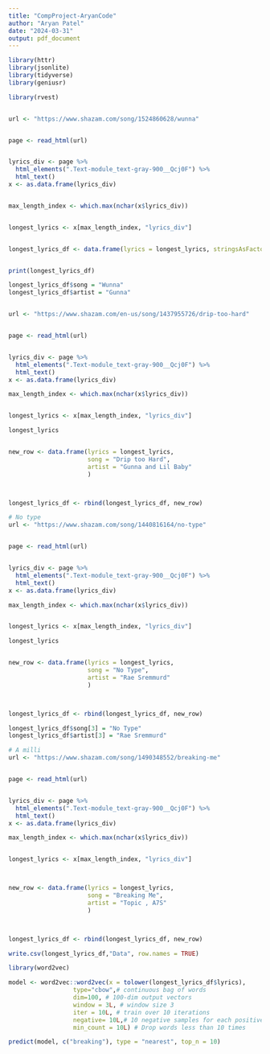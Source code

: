 ```yaml
---
title: "CompProject-AryanCode"
author: "Aryan Patel"
date: "2024-03-31"
output: pdf_document
---
```


```r
library(httr)
library(jsonlite)
library(tidyverse)
library(geniusr)
```



```r

library(rvest)


url <- "https://www.shazam.com/song/1524860628/wunna"


page <- read_html(url)


lyrics_div <- page %>%
  html_elements(".Text-module_text-gray-900__Qcj0F") %>%
  html_text()
x <- as.data.frame(lyrics_div)


max_length_index <- which.max(nchar(x$lyrics_div))


longest_lyrics <- x[max_length_index, "lyrics_div"]


longest_lyrics_df <- data.frame(lyrics = longest_lyrics, stringsAsFactors = FALSE)


print(longest_lyrics_df)

longest_lyrics_df$song = "Wunna"
longest_lyrics_df$artist = "Gunna"



```

```r

url <- "https://www.shazam.com/en-us/song/1437955726/drip-too-hard"


page <- read_html(url)


lyrics_div <- page %>%
  html_elements(".Text-module_text-gray-900__Qcj0F") %>%
  html_text()
x <- as.data.frame(lyrics_div)

max_length_index <- which.max(nchar(x$lyrics_div))


longest_lyrics <- x[max_length_index, "lyrics_div"]

longest_lyrics


new_row <- data.frame(lyrics = longest_lyrics,
                      song = "Drip too Hard",
                      artist = "Gunna and Lil Baby"
                      )



longest_lyrics_df <- rbind(longest_lyrics_df, new_row)

```







```r

# No type 
url <- "https://www.shazam.com/song/1440816164/no-type"


page <- read_html(url)


lyrics_div <- page %>%
  html_elements(".Text-module_text-gray-900__Qcj0F") %>%
  html_text()
x <- as.data.frame(lyrics_div)

max_length_index <- which.max(nchar(x$lyrics_div))


longest_lyrics <- x[max_length_index, "lyrics_div"]

longest_lyrics


new_row <- data.frame(lyrics = longest_lyrics,
                      song = "No Type",
                      artist = "Rae Sremmurd"
                      )



longest_lyrics_df <- rbind(longest_lyrics_df, new_row)

```
```r
longest_lyrics_df$song[3] = "No Type"
longest_lyrics_df$artist[3] = "Rae Sremmurd"
```



```r

# A milli 
url <- "https://www.shazam.com/song/1490348552/breaking-me"


page <- read_html(url)


lyrics_div <- page %>%
  html_elements(".Text-module_text-gray-900__Qcj0F") %>%
  html_text()
x <- as.data.frame(lyrics_div)

max_length_index <- which.max(nchar(x$lyrics_div))


longest_lyrics <- x[max_length_index, "lyrics_div"]



new_row <- data.frame(lyrics = longest_lyrics,
                      song = "Breaking Me",
                      artist = "Topic , A7S"
                      )



longest_lyrics_df <- rbind(longest_lyrics_df, new_row)
```




```r
write.csv(longest_lyrics_df,"Data", row.names = TRUE)
```




































































































```r
library(word2vec)
```


```r
model <- word2vec::word2vec(x = tolower(longest_lyrics_df$lyrics), 
                  type="cbow",# continuous bag of words
                  dim=100, # 100-dim output vectors
                  window = 3L, # window size 3
                  iter = 10L, # train over 10 iterations
                  negative= 10L,# 10 negative samples for each positive sample
                  min_count = 10L) # Drop words less than 10 times
```



```r
predict(model, c("breaking"), type = "nearest", top_n = 10)
```


